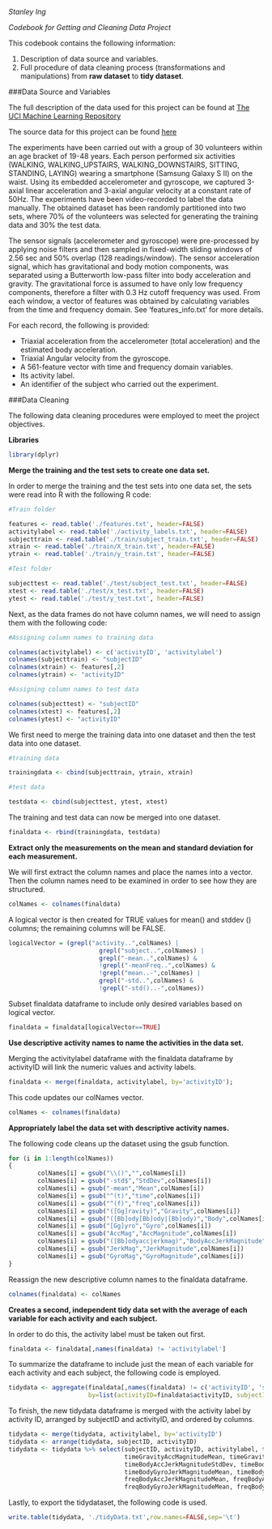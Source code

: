 *Stanley Ing*

*Codebook for Getting and Cleaning Data Project*
 
This codebook contains the following information:

1. Description of data source and variables.
2. Full procedure of data cleaning process (transformations and manipulations) from **raw dataset** to **tidy dataset**.

###Data Source and Variables

The full description of the data used for this project can be found at [The UCI Machine Learning Repository](http://archive.ics.uci.edu/ml/datasets/Human+Activity+Recognition+Using+Smartphones)

The source data for this project can be found [here](https://d396qusza40orc.cloudfront.net/getdata%2Fprojectfiles%2FUCI%20HAR%20Dataset.zip)

The experiments have been carried out with a group of 30 volunteers within an age bracket of 19-48 years. Each person performed six activities (WALKING, WALKING_UPSTAIRS, WALKING_DOWNSTAIRS, SITTING, STANDING, LAYING) wearing a smartphone (Samsung Galaxy S II) on the waist. Using its embedded accelerometer and gyroscope, we captured 3-axial linear acceleration and 3-axial angular velocity at a constant rate of 50Hz. The experiments have been video-recorded to label the data manually. The obtained dataset has been randomly partitioned into two sets, where 70% of the volunteers was selected for generating the training data and 30% the test data. 

The sensor signals (accelerometer and gyroscope) were pre-processed by applying noise filters and then sampled in fixed-width sliding windows of 2.56 sec and 50% overlap (128 readings/window). The sensor acceleration signal, which has gravitational and body motion components, was separated using a Butterworth low-pass filter into body acceleration and gravity. The gravitational force is assumed to have only low frequency components, therefore a filter with 0.3 Hz cutoff frequency was used. From each window, a vector of features was obtained by calculating variables from the time and frequency domain. See 'features_info.txt' for more details. 

For each record, the following is provided:

- Triaxial acceleration from the accelerometer (total acceleration) and the estimated body acceleration.
- Triaxial Angular velocity from the gyroscope. 
- A 561-feature vector with time and frequency domain variables. 
- Its activity label. 
- An identifier of the subject who carried out the experiment.

###Data Cleaning

The following data cleaning procedures were employed to meet the project objectives. 

**Libraries**
```r
library(dplyr)
```

**Merge the training and the test sets to create one data set.**

In order to merge the training and the test sets into one data set, the sets were read into R with the following R code:

```r
#Train folder

features <- read.table('./features.txt', header=FALSE) 
activitylabel <- read.table('./activity_labels.txt', header=FALSE) 
subjecttrain <- read.table('./train/subject_train.txt', header=FALSE) 
xtrain <- read.table('./train/X_train.txt', header=FALSE) 
ytrain <- read.table('./train/y_train.txt', header=FALSE) 

#Test folder

subjecttest <- read.table('./test/subject_test.txt', header=FALSE) 
xtest <- read.table('./test/x_test.txt', header=FALSE) 
ytest <- read.table('./test/y_test.txt', header=FALSE) 
```

Next, as the data frames do not have column names, we will need to assign them with the following code:

```r
#Assigning column names to training data

colnames(activitylabel) <- c('activityID', 'activitylabel') 
colnames(subjecttrain) <- "subjectID"
colnames(xtrain) <- features[,2]
colnames(ytrain) <- "activityID"

#Assigning column names to test data 

colnames(subjecttest) <- "subjectID"
colnames(xtest) <- features[,2]
colnames(ytest) <- "activityID"
```

We first need to merge the training data into one dataset and then the test data into one dataset.

```r
#training data

trainingdata <- cbind(subjecttrain, ytrain, xtrain)

#test data

testdata <- cbind(subjecttest, ytest, xtest)
```

The training and test data can now be merged into one dataset.

```r
finaldata <- rbind(trainingdata, testdata)
```

**Extract only the measurements on the mean and standard deviation for each measurement.** 

We will first extract the column names and place the names into a vector. Then the column names need to be examined in order to see how they are structured. 

```r
colNames <- colnames(finaldata)
```

A logical vector is then created for TRUE values for mean() and stddev () columns; the remaining columns will be FALSE.

```r
logicalVector = (grepl("activity..",colNames) | 
                         grepl("subject..",colNames) | 
                         grepl("-mean..",colNames) & 
                         !grepl("-meanFreq..",colNames) & 
                         !grepl("mean..-",colNames) | 
                         grepl("-std..",colNames) & 
                         !grepl("-std()..-",colNames))
```

Subset finaldata dataframe to include only desired variables based on logical vector.

```r
finaldata = finaldata[logicalVector==TRUE]
```

**Use descriptive activity names to name the activities in the data set.**

Merging the activitylabel dataframe with the finaldata dataframe by activityID will link the numeric values and activity labels. 

```r
finaldata <- merge(finaldata, activitylabel, by='activityID');
```

This code updates our colNames vector. 

```r
colNames <- colnames(finaldata)
```

**Appropriately label the data set with descriptive activity names.**

The following code cleans up the dataset using the gsub function. 

```r
for (i in 1:length(colNames)) 
{
        colNames[i] = gsub("\\()","",colNames[i])
        colNames[i] = gsub("-std$","StdDev",colNames[i])
        colNames[i] = gsub("-mean","Mean",colNames[i])
        colNames[i] = gsub("^(t)","time",colNames[i])
        colNames[i] = gsub("^(f)","freq",colNames[i])
        colNames[i] = gsub("([Gg]ravity)","Gravity",colNames[i])
        colNames[i] = gsub("([Bb]ody[Bb]ody|[Bb]ody)","Body",colNames[i])
        colNames[i] = gsub("[Gg]yro","Gyro",colNames[i])
        colNames[i] = gsub("AccMag","AccMagnitude",colNames[i])
        colNames[i] = gsub("([Bb]odyaccjerkmag)","BodyAccJerkMagnitude",colNames[i])
        colNames[i] = gsub("JerkMag","JerkMagnitude",colNames[i])
        colNames[i] = gsub("GyroMag","GyroMagnitude",colNames[i])
}
```

Reassign the new descriptive column names to the finaldata dataframe.

```r
colnames(finaldata) <- colNames
```

**Creates a second, independent tidy data set with the average of each variable for each activity and each subject.**

In order to do this, the activity label must be taken out first.

```r
finaldata <- finaldata[,names(finaldata) != 'activitylabel']
```

To summarize the dataframe to include just the mean of each variable for each activity and each subject, the following code is employed.

```r
tidydata <- aggregate(finaldata[,names(finaldata) != c('activityID', 'subjectID')], 
                      by=list(activityID=finaldata$activityID, subjectID=finaldata$subjectID), mean)
```

To finish, the new tidydata dataframe is merged with the activity label by activity ID, arranged by subjectID and activityID, and ordered by columns. 

```r
tidydata <- merge(tidydata, activitylabel, by='activityID')
tidydata <- arrange(tidydata, subjectID, activityID)
tidydata <- tidydata %>% select(subjectID, activityID, activitylabel, timeBodyAccMagnitudeMean, timeBodyAccMagnitudeStdDev, 
                                timeGravityAccMagnitudeMean, timeGravityAccMagnitudeStdDev, timeBodyAccJerkMagnitudeMean, 
                                timeBodyAccJerkMagnitudeStdDev, timeBodyGyroMagnitudeMean, timeBodyGyroMagnitudeStdDev, 
                                timeBodyGyroJerkMagnitudeMean, timeBodyGyroJerkMagnitudeStdDev, freqBodyAccMagnitudeMean, freqBodyAccMagnitudeStdDev,
                                freqBodyAccJerkMagnitudeMean, freqBodyAccJerkMagnitudeStdDev, freqBodyGyroMagnitudeMean, freqBodyGyroMagnitudeStdDev,
                                freqBodyGyroJerkMagnitudeMean, freqBodyGyroJerkMagnitudeStdDev)
```

Lastly, to export the tidydataset, the following code is used.

```r
write.table(tidydata, './tidyData.txt',row.names=FALSE,sep='\t')
```
